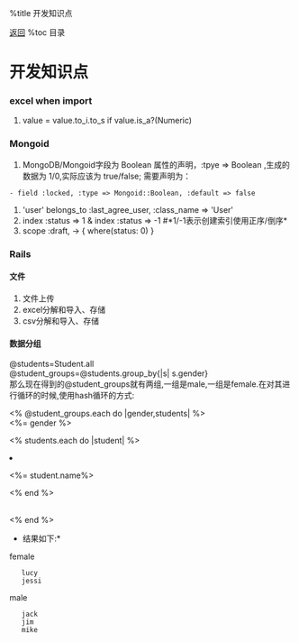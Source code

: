 %title 开发知识点 

[[index|返回]]
%toc 目录

=开发知识点=

=== excel when import  === 
# value = value.to_i.to_s if value.is_a?(Numeric)    

===Mongoid===
# MongoDB/Mongoid字段为 Boolean 属性的声明，:tpye => Boolean ,生成的数据为 1/0,实际应该为 true/false; 需要声明为：
 - field :locked, :type => Mongoid::Boolean, :default => false 
# 'user' belongs_to :last_agree_user, :class_name => 'User'
# index :status => 1 & index :status => -1 #*1/-1表示创建索引使用正序/倒序*
# scope :draft, -> { where(status: 0) }


===Rails===

====文件====
# 文件上传
# excel分解和导入、存储
# csv分解和导入、存储

====数据分组====
@students=Student.all <br>
@student_groups=@students.group_by{|s| s.gender}<br>

那么现在得到的@student_groups就有两组,一组是male,一组是female.在对其进行循环的时候,使用hash循环的方式:

<% @student_groups.each do |gender,students| %> <br>
<%= gender %><br>
<ul> <% students.each do |student| %> <li><%= student.name%></li> <% end %></ul><br>
<% end %>

*结果如下:*
female
    lucy
    jessi

male
    jack
    jim
    mike
